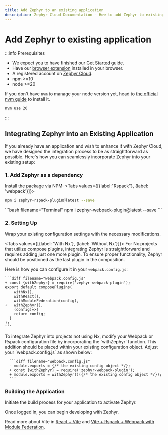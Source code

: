 ```yaml
---
title: Add Zephyr to an existing application 
description: Zephyr Cloud Documentation - How to add Zephyr to existing application, using React, webpack and Nx as an example
---
```




# Add Zephyr to existing application 

:::info Prerequisites

- We expect you to have finished our [Get Started](/general/get-started) guide.
- Have our [browser extension](https://chromewebstore.google.com/detail/zephyr-mission-control/liflhldchhinbaeplljlplhnbkdidedn) installed in your browser.
- A registered account on [Zephyr Cloud](https://app.zephyr-cloud.io).
- npm >=10
- node >=20 

If you don't have `nvm` to manage your node version yet, head to [the official nvm guide](https://github.com/nvm-sh/nvm) to install it.
```bash 
nvm use 20 
```

:::


## Integrating Zephyr into an Existing Application

If you already have an application and wish to enhance it with Zephyr Cloud, we have designed the integration process to be as straightforward as possible. Here's how you can seamlessly incorporate Zephyr into your existing setup:

### 1. Add Zephyr as a dependency

Install the package via NPM:
<Tabs values={[{label:"Rspack"}, {label: 'webpack'}]}>
  <Tab>
  ```bash filename="Terminal"
  npm i zephyr-rspack-plugin@latest --save
  ```
  </Tab>
  <Tab>
  ```bash filename="Terminal"
  npm i zephyr-webpack-plugin@latest --save
  ```
  </Tab>
</Tabs>

### 2. Setting Up

Wrap your existing configuration settings with the necessary modifications.

<Tabs values={[{label: 'With Nx'}, {label: 'Without Nx'}]}>
  <Tab>
  For Nx projects that utilize compose plugins, integrating Zephyr is straightforward and requires adding just one more plugin. To ensure proper functionality, Zephyr should be positioned as the last plugin in the composition.

  Here is how you can configure it in your `webpack.config.js`:

    ```diff filename="webpack.config.js"
    + const {withZephyr} = require('zephyr-webpack-plugin');
    export default composePlugins(
        withNx(),
        withReact(),
        withModuleFederation(config),
    +   withZephyr(),
        (config)=>{
        return config;
      }
    );
    ```

  </Tab>

  <Tab>
   To integrate Zephyr into projects not using Nx, modify your Webpack or Rspack configuration file by incorporating the `withZephyr` function. This addition should be placed within your existing configuration object. Adjust your `webpack.config.js` as shown below:

      ```diff filename="webpack.config.js"
      - module.exports = {/* the existing config object */};
      + const {withZephyr} = require('zephyr-webpack-plugin');
      + module.exports = withZephyr()({/* the existing config object */});
      ```

  </Tab>
</Tabs>

### Building the Application

Initiate the build process for your application to activate Zephyr.  

<BuildAuthInfo />

Once logged in, you can begin developing with Zephyr.

Read more about Vite in [React + Vite](/recipes/react-vite) and [Vite + Rspack + Webpack with Module Federation](/recipes/vite-rspack-webpack-mf). 
